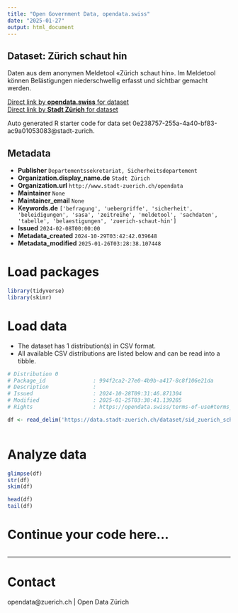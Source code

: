 ```yaml
---
title: "Open Government Data, opendata.swiss"
date: "2025-01-27"
output: html_document
---
```


## Dataset: Zürich schaut hin

Daten aus dem anonymen Meldetool «Zürich schaut hin». Im Meldetool können Belästigungen niederschwellig erfasst und sichtbar gemacht werden.

[Direct link by **opendata.swiss** for dataset](https://opendata.swiss/de/dataset/zurich-schaut-hin1)<br>
[Direct link by **Stadt Zürich** for dataset](https://data.stadt-zuerich.ch/dataset/sid_zuerich_schaut_hin_od6001)

Auto generated R starter code for data set 0e238757-255a-4a40-bf83-ac9a01053083@stadt-zurich.

## Metadata

- **Publisher** `Departementssekretariat, Sicherheitsdepartement`
- **Organization.display_name.de** `Stadt Zürich`
- **Organization.url** `http://www.stadt-zuerich.ch/opendata`
- **Maintainer** `None`
- **Maintainer_email** `None`
- **Keywords.de** `['befragung', 'uebergriffe', 'sicherheit', 'beleidigungen', 'sasa', 'zeitreihe', 'meldetool', 'sachdaten', 'tabelle', 'belaestigungen', 'zuerich-schaut-hin']`
- **Issued** `2024-02-08T00:00:00`
- **Metadata_created** `2024-10-29T03:42:42.039648`
- **Metadata_modified** `2025-01-26T03:28:38.107448`


# Load packages

```r

library(tidyverse)
library(skimr)

```

# Load data

-   The dataset has 1 distribution(s) in CSV format.
-   All available CSV distributions are listed below and can be read into a tibble.

```r

# Distribution 0
# Package_id               : 994f2ca2-27e0-4b9b-a417-8c8f106e21da
# Description              : 
# Issued                   : 2024-10-28T09:31:46.871304
# Modified                 : 2025-01-25T03:38:41.139285
# Rights                   : https://opendata.swiss/terms-of-use#terms_open

df <- read_delim('https://data.stadt-zuerich.ch/dataset/sid_zuerich_schaut_hin_od6001/download/BEV600OD6001.csv')



```

# Analyze data

```r

glimpse(df)
str(df)
skim(df)

head(df)
tail(df)

```

# Continue your code here...

```r

```

------------------------------------------------------------------------

# Contact

opendata@zuerich.ch | Open Data Zürich
